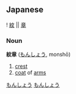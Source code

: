 ==Japanese==
[[Category:Japanese language|もんしょう]]
{{ja-kanjitab-top}}
! [[紋]] || [[章]]
{{ja-kanjitab-bottom}}
===Noun===
[[Category:Japanese nouns|もんしょう]]
'''紋章''' ([[もんしょう]], monshō)

# [[crest]]
# [[coat]] of [[arms]]